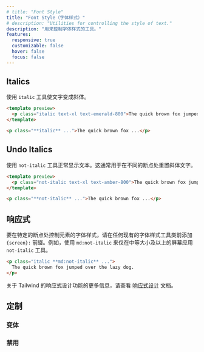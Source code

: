 ```yaml
---
# title: "Font Style"
title: "Font Style（字体样式）"
# description: "Utilities for controlling the style of text."
description: "用来控制字体样式的工具。"
features:
  responsive: true
  customizable: false
  hover: false
  focus: false
---
```




## Italics

<!-- Use the `italic` utility to make text italic. -->
使用 `italic` 工具使文字变成斜体。

```html emerald
<template preview>
  <p class="italic text-xl text-emerald-800">The quick brown fox jumped over the lazy dog.</p>
</template>

<p class="**italic** ...">The quick brown fox ...</p>
```

## Undo Italics

<!-- Use the `not-italic` utility to display text normally. This is typically used to reset italic text at different breakpoints. -->
使用 `not-italic` 工具正常显示文本。这通常用于在不同的断点处重置斜体文字。

```html amber
<template preview>
  <p class="not-italic text-xl text-amber-800">The quick brown fox jumped over the lazy dog.</p>
</template>

<p class="**not-italic** ...">The quick brown fox ...</p>
```

## 响应式

<!-- To control the font style of an element at a specific breakpoint, add a `{screen}:` prefix to any existing font style utility. For example, use `md:not-italic` to apply the `not-italic` utility at only medium screen sizes and above. -->
要在特定的断点处控制元素的字体样式，请在任何现有的字体样式工具类前添加 `{screen}:` 前缀。例如，使用 `md:not-italic` 来仅在中等大小及以上的屏幕应用 `not-italic` 工具。

```html
<p class="italic **md:not-italic** ...">
  The quick brown fox jumped over the lazy dog.
</p>
```

<!-- For more information about Tailwind's responsive design features, check out the [Responsive Design](/docs/responsive-design) documentation. -->
关于 Tailwind 的响应式设计功能的更多信息，请查看 [响应式设计](/docs/responsive-design) 文档。

## 定制

### 变体

<Variants plugin="fontStyle" />

### 禁用

<Disabling plugin="fontStyle" />
